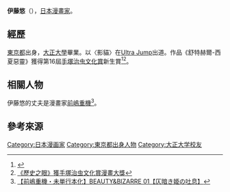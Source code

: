 {{Expand language|1=ja|time=2020-09-28T18:50:24+00:00}}
'''伊藤悠'''（{{bd|1977年|||}}），[[日本漫畫家|日本漫畫家]]。

== 經歷 ==
[[東京都|東京都]]出身，[[大正大學|大正大學]]畢業。以〈影貓〉在[[Ultra_Jump|Ultra Jump]]出道。作品《舒特赫爾-西夏惡靈》獲得第16屆[[手塚治虫文化賞|手塚治虫文化賞]]新生賞<ref>{{Cite web |url=https://www.asahi.com/shimbun/award/tezuka/12b.html |title=シュトヘル - 手塚治虫文化賞：朝日新聞社インフォメーション |access-date=2020-09-27 |archive-date=2017-05-17 |archive-url=https://web.archive.org/web/20170517064644/http://www.asahi.com/shimbun/award/tezuka/12b.html }}</ref><ref>[https://gnn.gamer.com.tw/detail.php?sn=64910 《歷史之眼》獲手塚治虫文化賞漫畫大獎]</ref>。

== 相關人物 ==
伊藤悠的丈夫是漫畫家[[前嶋重機|前嶋重機]]<ref>[https://www.mercari.com/jp/items/m66536414673/ 【前嶋重機・未単行本化】BEAUTY&BIZARRE 01【仄暗き姫の吐息】]</ref>。

==參考來源==
{{reflist}}

{{normdaten}}
{{DEFAULTSORT:ITOU YUU}}
[[Category:日本漫画家|Category:日本漫画家]]
[[Category:東京都出身人物|Category:東京都出身人物]]
[[Category:大正大学校友|Category:大正大学校友]]
{{mangaka-stub}}